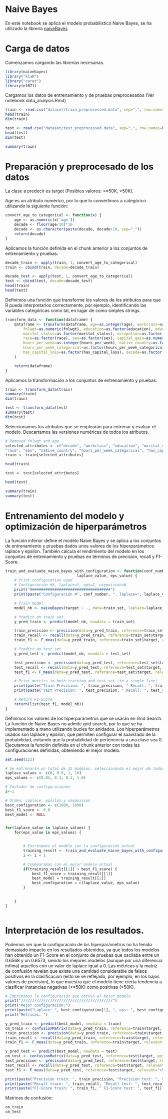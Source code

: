 # Naive Bayes
En este notebook se aplica el modelo probabilístico Naive Bayes, se ha utilizado la librería [naiveBayes](https://rpubs.com/maulikpatel/224581)

# Carga de datos
Comenzamos cargando las librerías necesarias.

```r
library(naivebayes)
library("klaR")
library("caret")
library(e1071)
```

Cargamos los datos de entrenamiento y de pruebas preprocesados (Ver notebook data_analysis.Rmd)
```r
train <- read.csv("dataset/train_preprocessed.data", sep=",", row.names=NULL, header=TRUE)
head(train)
dim(train)

test <- read.csv("dataset/test_preprocessed.data", sep=",", row.names=NULL, header=TRUE)
head(test)
dim(test)
```

```r
summary(train)
```

# Preparación y preprocesado de los datos 
La clase a predecir es target (Posibles valores: <=50K, >50K).

Age es un atributo numérico, por lo que lo convertimos a categórico utilizando la siguiente función:
```r
convert_age_to_categorical <- function(x) {
    age <- as.numeric(x['age'])
    decade <- floor(age/10)*10
    decade <- as.character(paste(decade, decade+10, sep="_"))
    return(decade)
}	
```	

Aplicamos la función definida en el chunk anterior a los conjuntos de entrenamiento y pruebas:

```r
decade_train <- apply(train, 1, convert_age_to_categorical)
train <- cbind(train, decade=decade_train)

decade_test <- apply(test, 1, convert_age_to_categorical)
test <- cbind(test, decade=decade_test)
head(train)
head(test)
```

Definimos una función que transforme los valores de los atributos para que R pueda interpretarlos correctamente, por ejemplo, identificando las variables categóricas como tal, en lugar de como simples strings.

```r
transform_data <- function(dataframe) {
    dataframe <- transform(dataframe, age=as.integer(age), workclass=as.factor(workclass),
        fnlwgt=as.numeric(fnlwgt), education=as.factor(education), education_num=as.integer(education_num),
        marital_status=as.factor(marital_status), occupation=as.factor(occupation), relationship=as.factor(relationship),
        race=as.factor(race), sex=as.factor(sex), capital_gain=as.numeric(capital_gain), capital_loss=as.numeric(capital_loss),
        hours_per_week=as.integer(hours_per_week), native_country=as.factor(native_country), target=as.factor(target),
        hours_per_week_categorical=as.factor(hours_per_week_categorical),has_capital_gain=as.factor(has_capital_gain),
        has_capital_loss=as.factor(has_capital_loss), decade=as.factor(decade)
    )

    return(dataframe)
}
```

Aplicamos la transformación a los conjuntos de entrenamiento y pruebas:

```r
train <- transform_data(train)
summary(train)	
dim(train)

test <- transform_data(test)
summary(test)
dim(test)
```

Seleccionamos los atributos que se emplearán para entrenar y evaluar el modelo. Descartamos las versiones numéricas de todos los atributos.

```r
# Removed fnlwgt and age
selected_attributes <- c("decade", "workclass", "education", "marital_status", "occupation", "relationship", 
"race", "sex", "native_country", "hours_per_week_categorical", "has_capital_gain", "has_capital_loss", "target")
train <- train[selected_attributes]

head(train)	
```	

```r
test <- test[selected_attributes]

head(test)
```	


```r
summary(train)	
summary(test)
```

# Entrenamiento del modelo y optimización de hiperparámetros
La función inferior define el modelo Naive Bayes y se aplica a los conjuntos de entrenamiento y pruebas dados unos valores de los hiperparámetros laplace y epsilon. También calcula el rendimiento del modelo en los conjuntos de entrenamiento y pruebas en términos de precision, recall y F1-Score.

```r
train_and_evaluate_naive_bayes_with_configuration <- function(conf_number, train_set, test_set, 
                                laplace_value, eps_value) {
    # Print configuration used
    # Configuración #X, laplace=Y, eps=Z, usepoisson=W
    print("####################################")
    print(paste("Configuración #", conf_number, ", laplace=", laplace_value, ", eps=", eps_value))

    # Train model
    model_nb <- naiveBayes(target ~ ., data=train_set, laplace=laplace_value, eps=eps_value)

    # Predict on train set
    y_pred_train <- predict(model_nb, newdata = train_set)

    train_precision <- precision(data=y_pred_train, reference=train_set$target, relevant=">50K")
    train_recall <- recall(data=y_pred_train, reference=train_set$target, relevant=">50K")
    train_f1 <- F_meas(data=y_pred_train, reference=train_set$target, relevant=">50K")

    # Predict on test set
    y_pred_test <- predict(model_nb, newdata = test_set)

    test_precision <- precision(data=y_pred_test, reference=test_set$target, relevant=">50K")
    test_recall <- recall(data=y_pred_test, reference=test_set$target, relevant=">50K")
    test_f1 <- F_meas(data=y_pred_test, reference=test_set$target, relevant=">50K")

    # Print metrics in both training and test set (in a single line)
    print(paste("Train Precision: ", train_precision, " Recall: ", train_recall, " F1-Score ", train_f1))
    print(paste("Test Precision: ", test_precision, " Recall: ", test_recall, " F1-Score ", test_f1))

    # Return F1-Score
    return(list(test_f1, model_nb))
}
```

Definimos los valores de los hiperparámetros que se usarán en Grid Search. La función de Naive Bayes no admite grid search, por lo que se ha implementado a mano utilizando bucles for anidados. Los hiperparámetros usados
son laplace y epsilon, que permiten configurar el suavizado de la probabilidad, evitando que la probabilidad de pertenencia a una clase sea 0. Ejecutamos la función definida en el chunk anterior con todas las configuraciones definidas,
obteniendo el mejor modelo.

```r
set.seed(123)

# Se entrenarán un total de 32 modelos, seleccionando el mejor de todos
laplace_values <- c(0, 0.5, 1, 10)
eps_values <- c(0.01, 0.1, 0.3, 1.0)

# Contador de configuraciones
i<-1

# Orden: Laplace, epsilon y usepoisson
best_configuration <- c(1000, 1000)
best_f1_score <- 0.0
best_model <- NULL


for(laplace_value in laplace_values) {
    for(eps_value in eps_values) {


        # Entrenamos el modelo con la configuración actual
        training_result <- train_and_evaluate_naive_bayes_with_configuration(i, train, test, laplace_value, eps_value)
        i <- i + 1

        # Commparamos con el mejor modelo actual
        if(training_result[[1]] > best_f1_score) {
            best_f1_score = training_result[[1]]
            best_model = training_result[[2]]
            best_configuration = c(laplace_value, eps_value)
        }

        
    }
}



```

# Interpretación de los resultados.
Podemos ver que la configuración de los hiperparámetros no ha tenido demasiado impacto en los resultados obtenidos, ya que todos los modelos han obtenido un F1-Score en el conjunto de pruebas que oscilaba entre un 0.6568 y un 0.6573, siendo los mejores modelos (aunque por una diferencia ínfima) aquellos 
con un valor de laplace igual a 0. Las métricas y la matriz de confusión revelan que existe una cantidad considerable de falsos positivos en la clasificación (esto se ve reflejado, por ejemplo, en los bajos valores de precision), lo que muestra que el modelo tiene cierta tendencia a clasificar instancias negativas (<=50K)
como positivas (>50K).

```r
# Imprimimos la configuración que obtuvo el mejor modelo
print("/////////////////////////////////////////")
print("Mejor configuración:")
print(paste("Laplace: ", best_configuration[1], ", eps: ", best_configuration[2]))
print("Métricas: ")

y_pred_train <- predict(best_model, newdata = train)
cm_train <- confusionMatrix(data=y_pred_train, reference=train$target, positive=">50K", mode = "prec_recall")
train_precision <- precision(data=y_pred_train, reference=train$target, relevant=">50K")
train_recall <- recall(data=y_pred_train, reference=train$target, relevant=">50K")
train_f1 <- F_meas(data=y_pred_train, reference=train$target, relevant=">50K")

y_pred_test <- predict(best_model, newdata = test)
cm_test <- confusionMatrix(data=y_pred_test, reference=test$target, positive=">50K", mode = "prec_recall")
test_precision <- precision(data=y_pred_test, reference=test$target, relevant=">50K")
test_recall <- recall(data=y_pred_test, reference=test$target, relevant=">50K")
test_f1 <- F_meas(data=y_pred_test, reference=test$target, relevant=">50K")

print(paste("Precision train: ", train_precision, "Precision test: ", test_precision))
print(paste("Recall train: ", train_recall, "Recall test: ", test_recall))
print(paste("F1-Score train: ", train_f1, " F1-Score test: ", test_f1))

```

Matrices de confusión:
```r
cm_train
cm_test	
```
